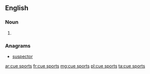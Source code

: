 ==English==

===Noun===
{{head|en|noun plural form}}

# {{plural of|cue sport|lang=en}}

===Anagrams===
* [[suspector#English|suspector]]

[[ar:cue sports]]
[[fr:cue sports]]
[[mg:cue sports]]
[[pl:cue sports]]
[[ta:cue sports]]